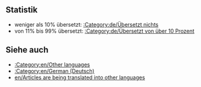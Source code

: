 {{en/Bilingual box| De
| ''Diese Seite liefert einen Index für eine breite Palette von '''Artikeln, welche in die deutsche Sprache übersetzt werden''' im OpenTTD Wiki.<br/>Artikel mit {{en/s|Übersetzung/De}} und {{en/s|Während Übersetzung/De}} werden automatisch hier angezeigt.''
| ''This page provides an index for a wide range of '''articles are being translated into German''' in OpenTTD Wiki.<br/>Articles with {{en/s|Übersetzung/De}} and {{en/s|Während Übersetzung/De}} templates automatically go here.''}}

== Statistik ==
* weniger als 10% übersetzt: [[:Category:de/Übersetzt nichts]]
* von 11% bis 99% übersetzt: [[:Category:de/Übersetzt von über 10 Prozent]]

== Siehe auch ==
*[[:Category:en/Other languages]]
*[[:Category:en/German (Deutsch)]]
*[[en/Articles are being translated into other languages]]